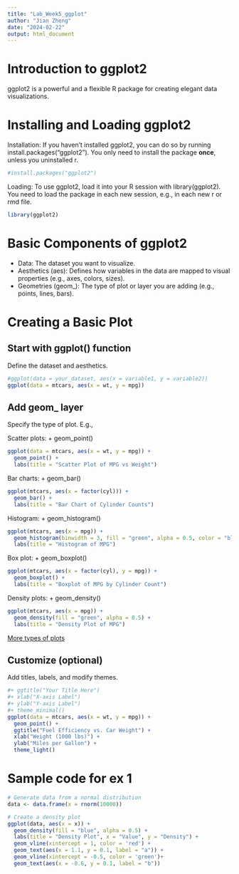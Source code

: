 ```yaml
---
title: "Lab_Week5_ggplot"
author: "Jian Zheng"
date: "2024-02-22"
output: html_document
---
```


# Introduction to ggplot2
ggplot2 is a powerful and a flexible R package for creating elegant data visualizations.

# Installing and Loading ggplot2

Installation: If you haven't installed ggplot2, you can do so by running install.packages("ggplot2"). 
You only need to install the package **once**, unless you uninstalled r. 

```r
#install.packages("ggplot2")
```

Loading: To use ggplot2, load it into your R session with library(ggplot2).
You need to load the package in each new session, e.g., in each new r or rmd file. 

```r
library(ggplot2)
```

# Basic Components of ggplot2

- Data: The dataset you want to visualize.
- Aesthetics (aes): Defines how variables in the data are mapped to visual properties (e.g., axes, colors, sizes).
- Geometries (geom_): The type of plot or layer you are adding (e.g., points, lines, bars).

# Creating a Basic Plot

## Start with ggplot() function

Define the dataset and aesthetics.
```r
#ggplot(data = your_dataset, aes(x = variable1, y = variable2))
ggplot(data = mtcars, aes(x = wt, y = mpg)) 
```

## Add geom_ layer

Specify the type of plot. E.g.,

Scatter plots: + geom_point()
```r
ggplot(data = mtcars, aes(x = wt, y = mpg)) +
  geom_point() +
  labs(title = "Scatter Plot of MPG vs Weight")
```

Bar charts: + geom_bar() 
```r
ggplot(mtcars, aes(x = factor(cyl))) +
  geom_bar() +
  labs(title = "Bar Chart of Cylinder Counts")
```

Histogram: + geom_histogram()
```r
ggplot(mtcars, aes(x = mpg)) +
  geom_histogram(binwidth = 3, fill = "green", alpha = 0.5, color = "black") +
  labs(title = "Histogram of MPG")
```

Box plot: + geom_boxplot()
```r
ggplot(mtcars, aes(x = factor(cyl), y = mpg)) +
  geom_boxplot() +
  labs(title = "Boxplot of MPG by Cylinder Count")
```

Density plots: + geom_density()
```r
ggplot(mtcars, aes(x = mpg)) +
  geom_density(fill = "green", alpha = 0.5) +
  labs(title = "Density Plot of MPG")
```

[More types of plots](https://r-graph-gallery.com/index.html)

## Customize (optional) 

Add titles, labels, and modify themes.
```r
#+ ggtitle("Your Title Here")
#+ xlab("X-axis Label")
#+ ylab("Y-axis Label")
#+ theme_minimal()
ggplot(data = mtcars, aes(x = wt, y = mpg)) +
  geom_point() +
  ggtitle("Fuel Efficiency vs. Car Weight") +
  xlab("Weight (1000 lbs)") +
  ylab("Miles per Gallon") +
  theme_light()
```

# Sample code for ex 1

```r
# Generate data from a normal distribution
data <- data.frame(x = rnorm(10000))

# Create a density plot
ggplot(data, aes(x = x)) +
  geom_density(fill = "blue", alpha = 0.5) +
  labs(title = "Density Plot", x = "Value", y = "Density") +
  geom_vline(xintercept = 1, color = 'red') +
  geom_text(aes(x = 1.1, y = 0.1, label = "a")) +
  geom_vline(xintercept = -0.5, color = 'green')+
  geom_text(aes(x = -0.6, y = 0.1, label = "b"))
```

